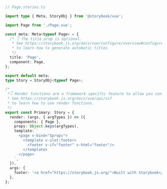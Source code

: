 ```ts
// Page.stories.ts

import type { Meta, StoryObj } from '@storybook/vue';

import Page from './Page.vue';

const meta: Meta<typeof Page> = {
  /* 👇 The title prop is optional.
   * See https://storybook.js.org/docs/vue/configure/overview#configure-story-loading
   * to learn how to generate automatic titles
   */
  title: 'Page',
  component: Page,
};

export default meta;
type Story = StoryObj<typeof Page>;

/*
 *👇 Render functions are a framework specific feature to allow you control on how the component renders.
 * See https://storybook.js.org/docs/vue/api/csf
 * to learn how to use render functions.
 */
export const Primary: Story = {
  render: (args, { argTypes }) => ({
    components: { Page },
    props: Object.keys(argTypes),
    template: `
      <page v-bind="$props">
        <template v-slot:footer>
          <footer v-if="footer" v-html="footer"/>
        </template>
      </page>
    `,
  }),
  args: {
    footer: '<a href="https://storybook.js.org/">Built with Storybook</a>',
  },
};
```
